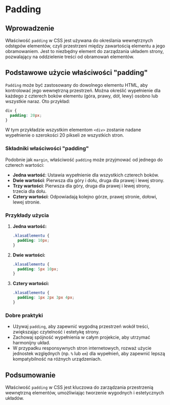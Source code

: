 # <span id='padding'>Padding</span>

## Wprowadzenie

Właściwość `padding` w CSS jest używana do określania wewnętrznych odstępów elementów, czyli przestrzeni między zawartością elementu a jego obramowaniem. Jest to niezbędny element do zarządzania układem strony, pozwalający na oddzielenie treści od obramowań elementów.

## Podstawowe użycie właściwości "padding"

`Padding` może być zastosowany do dowolnego elementu HTML, aby kontrolować jego wewnętrzną przestrzeń. Można określić wypełnienie dla każdego z czterech boków elementu (góra, prawy, dół, lewy) osobno lub wszystkie naraz. Oto przykład:

```css
div {
  padding: 20px;
}
```

W tym przykładzie wszystkim elementom `<div>` zostanie nadane wypełnienie o szerokości 20 pikseli ze wszystkich stron.

### Składniki właściwości "padding"

Podobnie jak `margin`, właściwość `padding` może przyjmować od jednego do czterech wartości:

- **Jedna wartość**: Ustawia wypełnienie dla wszystkich czterech boków.
- **Dwie wartości**: Pierwsza dla góry i dołu, druga dla prawej i lewej strony.
- **Trzy wartości**: Pierwsza dla góry, druga dla prawej i lewej strony, trzecia dla dołu.
- **Cztery wartości**: Odpowiadają kolejno górze, prawej stronie, dołowi, lewej stronie.

### Przykłady użycia

1. **Jedna wartość:**

   ```css
   .klasaElementu {
     padding: 10px;
   }
   ```

2. **Dwie wartości:**

   ```css
   .klasaElementu {
     padding: 5px 10px;
   }
   ```

3. **Cztery wartości:**

   ```css
   .klasaElementu {
     padding: 1px 2px 3px 4px;
   }
   ```

### Dobre praktyki

- Używaj `padding`, aby zapewnić wygodną przestrzeń wokół treści, zwiększając czytelność i estetykę strony.
- Zachowaj spójność wypełnienia w całym projekcie, aby utrzymać harmonijny układ.
- W przypadku responsywnych stron internetowych, rozważ użycie jednostek względnych (np. `%` lub `em`) dla wypełnień, aby zapewnić lepszą kompatybilność na różnych urządzeniach.

## Podsumowanie

Właściwość `padding` w CSS jest kluczowa do zarządzania przestrzenią wewnętrzną elementów, umożliwiając tworzenie wygodnych i estetycznych układów.
